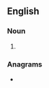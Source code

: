 ==English==

===Noun===
{{head|en|noun plural form}}

# {{plural of|pubcaster|lang=en}}

===Anagrams===
* {{anagrams|en|subspectra}}